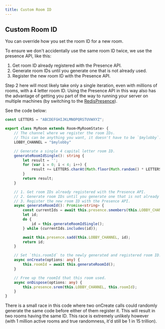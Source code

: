 ```yaml
---
title: Custom Room ID
---
```


## Custom Room ID

You can override how you set the room ID for a new room.

To ensure we don't accidentally use the same room ID twice, we use the presence API, like this:

1. Get room ID already registered with the Presence API.
2. Generate room IDs until you generate one that is not already used.
3. Register the new room ID with the Presence API.

Step 2 here will most likely take only a single iteration, even with millions of rooms, with a 4 letter room ID. Using the Presence API in this way also has the advantage of getting you part of the way to running your server on multiple machines (by switching to the [RedisPresence](https://docs.colyseus.io/server/presence/#redispresence-clientopts)).

See the code below:

```typescript
const LETTERS = "ABCDEFGHIJKLMNOPQRSTUVWXYZ";

export class MyRoom extends Room<MyRoomState> {
    // The channel where we register the room IDs.
    // This can be anything you want, it doesn't have to be `$mylobby`.
    LOBBY_CHANNEL = "$mylobby"

    // Generate a single 4 capital letter room ID.
    generateRoomIdSingle(): string {
        let result = '';
        for (var i = 0; i < 4; i++) {
            result += LETTERS.charAt(Math.floor(Math.random() * LETTERS.length));
        }
        return result;
    }

    // 1. Get room IDs already registered with the Presence API.
    // 2. Generate room IDs until you generate one that is not already used.
    // 3. Register the new room ID with the Presence API.
    async generateRoomId(): Promise<string> {
        const currentIds = await this.presence.smembers(this.LOBBY_CHANNEL);
        let id;
        do {
            id = this.generateRoomIdSingle();
        } while (currentIds.includes(id));

        await this.presence.sadd(this.LOBBY_CHANNEL, id);
        return id;
    }

    // Set `this.roomId` to the newly generated and registered room ID.
    async onCreate(options: any) {
        this.roomId = await this.generateRoomId();
    }

    // Free up the roomId that this room used.
    async onDispose(options: any) {
        this.presence.srem(this.LOBBY_CHANNEL, this.roomId);
    }
}
```

<Callout type="warning">
    There is a small race in this code where two onCreate calls could randomly generate the same code before either of them register it. This will result in two rooms having the same ID. This race is extremely unlikely however (with 1 million active rooms and true randomness, it'd still be 1 in 15 trillion).
</Callout>

